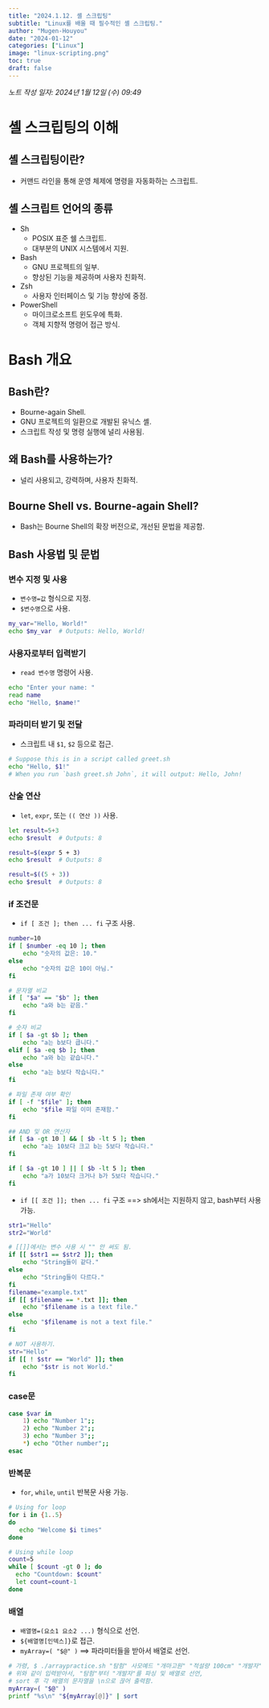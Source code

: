 ```yaml
---
title: "2024.1.12. 셸 스크립팅"
subtitle: "Linux를 배울 때 필수적인 셸 스크립팅."
author: "Mugen-Houyou"
date: "2024-01-12"
categories: ["Linux"]
image: "linux-scripting.png"
toc: true
draft: false
---
```


*노트 작성 일자: 2024년 1월 12일 (수) 09:49*

# 셸 스크립팅의 이해

## 셸 스크립팅이란?
- 커맨드 라인을 통해 운영 체제에 명령을 자동화하는 스크립트.

## 셸 스크립트 언어의 종류
- Sh
  - POSIX 표준 쉘 스크립트.
  - 대부분의 UNIX 시스템에서 지원.
- Bash
  - GNU 프로젝트의 일부.
  - 향상된 기능을 제공하며 사용자 친화적.
- Zsh
  - 사용자 인터페이스 및 기능 향상에 중점.
- PowerShell
  - 마이크로소프트 윈도우에 특화.
  - 객체 지향적 명령어 접근 방식.

# Bash 개요

## Bash란?
- Bourne-again Shell.
- GNU 프로젝트의 일환으로 개발된 유닉스 셸.
- 스크립트 작성 및 명령 실행에 널리 사용됨.

## 왜 Bash를 사용하는가?
- 널리 사용되고, 강력하며, 사용자 친화적.

## Bourne Shell vs. Bourne-again Shell?
- Bash는 Bourne Shell의 확장 버전으로, 개선된 문법을 제공함.

## Bash 사용법 및 문법

### 변수 지정 및 사용
- `변수명=값` 형식으로 지정.
- `$변수명`으로 사용.
```bash
my_var="Hello, World!"
echo $my_var  # Outputs: Hello, World!
```
### 사용자로부터 입력받기
- `read 변수명` 명령어 사용.
```bash
echo "Enter your name: "
read name
echo "Hello, $name!"
```
### 파라미터 받기 및 전달
- 스크립트 내 `$1`, `$2` 등으로 접근.
```bash
# Suppose this is in a script called greet.sh
echo "Hello, $1!"
# When you run `bash greet.sh John`, it will output: Hello, John!
```
### 산술 연산
- `let`, `expr`, 또는 `(( 연산 ))` 사용.
```bash
let result=5+3
echo $result  # Outputs: 8

result=$(expr 5 + 3)
echo $result  # Outputs: 8

result=$((5 + 3))
echo $result  # Outputs: 8
```
### if 조건문
- `if [ 조건 ]; then ... fi` 구조 사용.
```bash
number=10
if [ $number -eq 10 ]; then
    echo "숫자의 값은: 10."
else
    echo "숫자의 값은 10이 아님."
fi

# 문자열 비교
if [ "$a" == "$b" ]; then
    echo "a와 b는 같음."
fi

# 숫자 비교
if [ $a -gt $b ]; then
    echo "a는 b보다 큽니다."
elif [ $a -eq $b ]; then
    echo "a와 b는 같습니다."
else
    echo "a는 b보다 작습니다."
fi

# 파일 존재 여부 확인
if [ -f "$file" ]; then
    echo "$file 파일 이미 존재함."
fi

## AND 및 OR 연산자
if [ $a -gt 10 ] && [ $b -lt 5 ]; then
    echo "a는 10보다 크고 b는 5보다 작습니다."
fi

if [ $a -gt 10 ] || [ $b -lt 5 ]; then
    echo "a가 10보다 크거나 b가 5보다 작습니다."
fi

```

- `if [[ 조건 ]]; then ... fi` 구조 ==> sh에서는 지원하지 않고, bash부터 사용 가능.
```bash
str1="Hello"
str2="World"

# [[]]에서는 변수 사용 시 "" 안 써도 됨.
if [[ $str1 == $str2 ]]; then
    echo "String들이 같다."
else
    echo "String들이 다르다."
fi
filename="example.txt"
if [[ $filename == *.txt ]]; then
    echo "$filename is a text file."
else
    echo "$filename is not a text file."
fi

# NOT 사용하기.
str="Hello"
if [[ ! $str == "World" ]]; then
    echo "$str is not World."
fi
```
### case문
```bash
case $var in
    1) echo "Number 1";;
    2) echo "Number 2";;
    3) echo "Number 3";;
    *) echo "Other number";;
esac
```
### 반복문
- `for`, `while`, `until` 반복문 사용 가능.
```bash
# Using for loop
for i in {1..5}
do
   echo "Welcome $i times"
done

# Using while loop
count=5
while [ $count -gt 0 ]; do
  echo "Countdown: $count"
  let count=count-1
done
```
### 배열
- `배열명=(요소1 요소2 ...)` 형식으로 선언.
- `${배열명[인덱스]}`로 접근.
- `myArray=( "$@" )`  ==> 파라미터들을 받아서 배열로 선언.
```bash
# 가령, $ ./arraypractice.sh "탐험" 사모예드 "개마고원" "적설량 100cm" "개발자"
# 위와 같이 입력받아서, "탐험"부터 "개발자"를 파싱 및 배열로 선언,
# sort 후 각 배열의 문자열을 \n으로 끊어 출력함.
myArray=( "$@" )
printf "%s\n" "${myArray[@]}" | sort 
```
